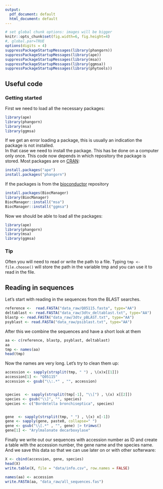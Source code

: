 ```yaml
---
output:
  pdf_document: default
  html_document: default
---
```

```r
# set global chunk options: images will be bigger
knitr::opts_chunk$set(fig.width=6, fig.height=4)
#, global.par=TRUE
options(digits = 4)
suppressPackageStartupMessages(library(phangorn))
suppressPackageStartupMessages(library(ape))
suppressPackageStartupMessages(library(msa))
suppressPackageStartupMessages(library(ggmsa))
suppressPackageStartupMessages(library(phytools))
```   


## Useful code

### Getting started

First we need to load all the necessary packages:
```r
library(ape)
library(phangorn)
library(msa)
library(ggmsa)
```
If we get an error loading a package, this is usually an indication the package is  not installed.  
In that case we need to install the package. This has be done on a computer only once. This code now depends in which repository the package is stored. Most packages are on [CRAN](https://cran.r-project.org/):  
```r
install.packages("ape")
install.packages("phangorn")
```

If the packages is from the [bioconductor](https://bioconductor.org/) repository

```r
install.packages(BiocManager)
library(BiocManager)
BiocManager::install("msa")
BiocManager::install("ggmsa")
```

Now we should be able to load all the packages:
```r
library(ape)
library(phangorn)
library(msa)
library(ggmsa)
```


### Tip

Often you will need to read or write the path to a file. 
Typing `tmp <- file.choose()` will store the path in the variable tmp and you can use it to read in the file. 

## Reading in sequences

Let's start with reading in the sequences from the BLAST searches. 

```r
reference <-  read.FASTA("data_raw/Q05115.fasta", type="AA")
deltablast <- read.FASTA("data_raw/3dtv_deltablast.txt", type="AA")
blastp <- read.FASTA("data_raw/3dtv_pBLAST.txt", type="AA")
psyblast <- read.FASTA("data_raw/psiblast.txt", type="AA")
```
After this we combine the sequences and have a short look at them 
```r
aa <- c(reference, blastp, psyblast, deltablast)
aa
tmp <- names(aa)
head(tmp)
```
Now the names are very long. Let's try to clean them up: 
```r
accession <- sapply(strsplit(tmp, " ") , \(x)x[[1]])
accession[1] <- "Q05115"
accession <- gsub("\\:.*" , "", accession)


species  <- sapply(strsplit(tmp[-1], "\\[") , \(x) x[[2]])
species <- gsub("\\]", "", species)
species <- c("Bordetella bronchiseptica", species)


gene  <- sapply(strsplit(tmp, " ") , \(x) x[-1])
gene <- sapply(gene, paste0, collapse=" ")
gene <- gsub("\\[.*" , "", gene) |> trimws()
gene[1] <- "Arylmalonate decarboxylase"
```
Finally we write out our sequences with accession number as ID and create a table with the accession number, the gene name and the species name. And we save this data so that we can use later on or with other softerware: 
```r
X <- cbind(accession, gene, species)
head(X)
write.table(X, file = "data/info.csv", row.names = FALSE)

names(aa) <- accession
write.FASTA(aa, "data_raw/all_sequences.fas")
```


